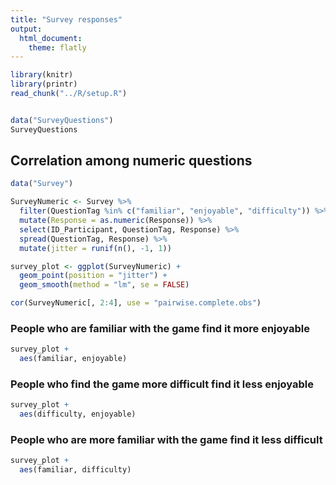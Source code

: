 ```yaml
---
title: "Survey responses"
output:
  html_document:
    theme: flatly
---
```

```r
library(knitr)
library(printr)
read_chunk("../R/setup.R")
```

```r
```

```r
data("SurveyQuestions")
SurveyQuestions
```

## Correlation among numeric questions

```r
data("Survey")

SurveyNumeric <- Survey %>%
  filter(QuestionTag %in% c("familiar", "enjoyable", "difficulty")) %>%
  mutate(Response = as.numeric(Response)) %>%
  select(ID_Participant, QuestionTag, Response) %>%
  spread(QuestionTag, Response) %>%
  mutate(jitter = runif(n(), -1, 1))

survey_plot <- ggplot(SurveyNumeric) +
  geom_point(position = "jitter") +
  geom_smooth(method = "lm", se = FALSE)
```

```r
cor(SurveyNumeric[, 2:4], use = "pairwise.complete.obs")
```

### People who are familiar with the game find it more enjoyable

```r
survey_plot +
  aes(familiar, enjoyable)
```

### People who find the game more difficult find it less enjoyable

```r
survey_plot +
  aes(difficulty, enjoyable)
```

### People who are more familiar with the game find it less difficult

```r
survey_plot +
  aes(familiar, difficulty)
```
